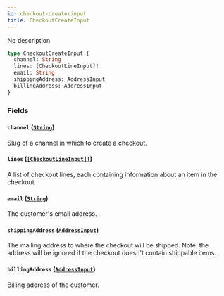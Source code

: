 ```yaml
---
id: checkout-create-input
title: CheckoutCreateInput
---
```


No description

```graphql
type CheckoutCreateInput {
  channel: String
  lines: [CheckoutLineInput]!
  email: String
  shippingAddress: AddressInput
  billingAddress: AddressInput
}
```

### Fields

#### `channel` ([`String`](/api-reference/scalars/string.mdx))

Slug of a channel in which to create a checkout.

#### `lines` ([`[CheckoutLineInput]!`](/api-reference/inputs/checkout-line-input.mdx))

A list of checkout lines, each containing information about an item in the checkout.

#### `email` ([`String`](/api-reference/scalars/string.mdx))

The customer's email address.

#### `shippingAddress` ([`AddressInput`](/api-reference/inputs/address-input.mdx))

The mailing address to where the checkout will be shipped. Note: the address will be ignored if the checkout doesn't contain shippable items.

#### `billingAddress` ([`AddressInput`](/api-reference/inputs/address-input.mdx))

Billing address of the customer.
